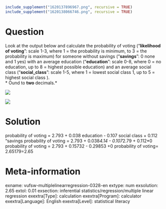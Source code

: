 ```r
include_supplement("1620137896967.png", recursive = TRUE)
include_supplement("1620138066746.png", recursive = TRUE)
```

Question
========
Look at the output below and calculate the probability of voting ("**likelihood of voting**": scale 1-3, where 1 = the probability is minimum, to 3 = the probability is maximum) for someone without savings ("**savings**": 0 none and 1 yes) with an average education ("**education**": scale 0-8, where 0 = no education, up to 8 = highest possible education) and an average social class ("**social_class**": scale 1-5, where 1 = lowest social class 1, up to 5 = highest social class ).  
* Ound to **two **decimals.*  
  
![](1620137896967.png)
  
![](1620138066746.png)


Solution
========

probability of voting = 2.793 + 0.038 education - 0.107 social class + 0.112 "savings probability of voting = 2.793 + 0.038*4.14 - 0.107*2.79 + 0.112*0 probability of voting = 2.793 + 0.15732 - 0.29853 +0 probability of voting= 2.65179=2.65

Meta-information
================
exname: vufsw-multiplelinearregression-0328-en
extype: num
exsolution: 2.65
extol: 0.01
exsection: inferential statistics/regression/multiple linear regression
exextra[Type]: calculation
exextra[Program]: calculator
exextra[Language]: English
exextra[Level]: statistical literacy

